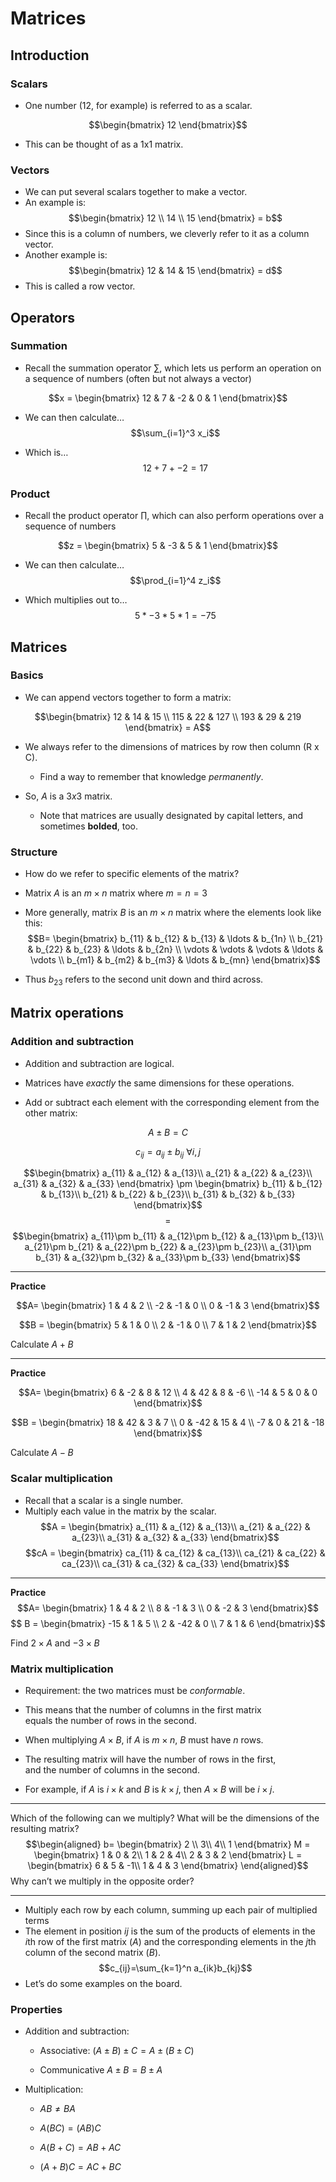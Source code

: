 # Matrices

## Introduction

### Scalars

-   One number (12, for example) is referred to as a scalar.

$$\begin{bmatrix}
12
\end{bmatrix}$$

-   This can be thought of as a 1x1 matrix.

### Vectors

-   We can put several scalars together to make a vector.
-   An example is: $$\begin{bmatrix}
        12 \\
        14 \\
        15
        \end{bmatrix}
        = b$$
-   Since this is a column of numbers, we cleverly refer to it as a column vector.
-   Another example is: $$\begin{bmatrix}
    12 & 14 & 15
    \end{bmatrix}
    = d$$
-   This is called a row vector.

## Operators

### Summation

-   Recall the summation operator $\sum$, which lets us perform an operation on a sequence of numbers (often but not always a vector)

$$x = \begin{bmatrix}
12 & 7 & -2 & 0 & 1
\end{bmatrix}$$

-   We can then calculate... $$\sum_{i=1}^3 x_i$$

-   Which is... $$12+7+-2=17$$

### Product

-   Recall the product operator $\prod$, which can also perform operations over a sequence of numbers

$$z = \begin{bmatrix}
5 & -3 & 5 & 1
\end{bmatrix}$$

-   We can then calculate... $$\prod_{i=1}^4 z_i$$

-   Which multiplies out to... $$5*-3*5*1=-75$$

## Matrices

### Basics

-   We can append vectors together to form a matrix:

$$\begin{bmatrix}
12 & 14 & 15 \\
115 & 22 & 127 \\
193 & 29 & 219
\end{bmatrix}
= A$$

-   We always refer to the dimensions of matrices by row then column (R x C).

    -   Find a way to remember that knowledge *permanently*.

-   So, $A$ is a $3x3$ matrix.

    -   Note that matrices are usually designated by capital letters, and sometimes **bolded**, too.

### Structure

-   How do we refer to specific elements of the matrix?

-   Matrix $A$ is an $m\times n$ matrix where $m=n=3$

-   More generally, matrix $B$ is an $m\times n$ matrix where the elements look like this: $$B=
    \begin{bmatrix}
    b_{11} & b_{12} & b_{13} & \ldots & b_{1n} \\
    b_{21} & b_{22} & b_{23} & \ldots & b_{2n} \\
    \vdots & \vdots & \vdots & \ldots & \vdots \\
    b_{m1} & b_{m2} & b_{m3} & \ldots & b_{mn}
    \end{bmatrix}$$

-   Thus $b_{23}$ refers to the second unit down and third across.

## Matrix operations

### Addition and subtraction

-   Addition and subtraction are logical.

-   Matrices have *exactly* the same dimensions for these operations.

-   Add or subtract each element with the corresponding element from the other matrix:

$$A \pm B=C$$

$$c_{ij}=a_{ij} \pm b_{ij} \text{ }\forall i,j$$

$$\begin{bmatrix}
a_{11} & a_{12} & a_{13}\\
a_{21} & a_{22} & a_{23}\\
a_{31} & a_{32} & a_{33}
\end{bmatrix}
\pm
\begin{bmatrix}
b_{11} & b_{12} & b_{13}\\
b_{21} & b_{22} & b_{23}\\
b_{31} & b_{32} & b_{33}
\end{bmatrix}$$ $$=$$ $$\begin{bmatrix}
a_{11}\pm b_{11} & a_{12}\pm b_{12} & a_{13}\pm b_{13}\\
a_{21}\pm b_{21} & a_{22}\pm b_{22} & a_{23}\pm b_{23}\\
a_{31}\pm b_{31} & a_{32}\pm b_{32} & a_{33}\pm b_{33}
\end{bmatrix}$$

------------------------------------------------------------------------

**Practice**

$$A= \begin{bmatrix}
1 & 4 & 2 \\
-2 & -1 & 0 \\
0 & -1 & 3
\end{bmatrix}$$

$$B = \begin{bmatrix}
5 & 1 & 0 \\
2 & -1 & 0 \\
7 & 1 & 2
\end{bmatrix}$$

Calculate $A+B$

------------------------------------------------------------------------

**Practice**

$$A= \begin{bmatrix}
6 & -2 & 8 & 12 \\
4 & 42 & 8 & -6 \\
-14 & 5 & 0 & 0
\end{bmatrix}$$

$$B = \begin{bmatrix}
18 & 42 & 3 & 7 \\
0 & -42 & 15 & 4 \\
-7 & 0 & 21 & -18
\end{bmatrix}$$

Calculate $A-B$

### Scalar multiplication

-   Recall that a scalar is a single number.
-   Multiply each value in the matrix by the scalar. $$A = 
    \begin{bmatrix}
    a_{11} & a_{12} & a_{13}\\
    a_{21} & a_{22} & a_{23}\\
    a_{31} & a_{32} & a_{33}
    \end{bmatrix}$$ $$cA = 
    \begin{bmatrix}
    ca_{11} & ca_{12} & ca_{13}\\
    ca_{21} & ca_{22} & ca_{23}\\
    ca_{31} & ca_{32} & ca_{33}
    \end{bmatrix}$$

------------------------------------------------------------------------

**Practice** $$A= \begin{bmatrix}
    1 & 4 & 2 \\
    8 & -1 & 3 \\
    0 & -2 & 3
    \end{bmatrix}$$ $$ B = \begin{bmatrix}
    -15 & 1 & 5 \\
    2 & -42 & 0 \\
    7 & 1 & 6
    \end{bmatrix}$$

Find $2\times A$ and $-3 \times B$

### Matrix multiplication

-   Requirement: the two matrices must be *conformable*.

-   This means that the number of columns in the first matrix\
    equals the number of rows in the second.

-   When multiplying $A \times B$, if $A$ is $m \times n$, $B$ must have $n$ rows.

-   The resulting matrix will have the number of rows in the first,\
    and the number of columns in the second.

-   For example, if $A$ is $i \times k$ and $B$ is $k \times j$, then $A \times B$ will be $i \times j$.

------------------------------------------------------------------------

Which of the following can we multiply? What will be the dimensions of the resulting matrix? $$\begin{aligned}
b=
\begin{bmatrix}
2 \\
3\\
4\\
1
\end{bmatrix}
M = 
\begin{bmatrix}
1 & 0 & 2\\
1 & 2 & 4\\
2 & 3 & 2
\end{bmatrix}
L = 
\begin{bmatrix}
6 & 5 & -1\\
1 & 4 & 3 
\end{bmatrix}
\end{aligned}$$ Why can't we multiply in the opposite order?

------------------------------------------------------------------------

-   Multiply each row by each column, summing up each pair of multiplied terms
-   The element in position $ij$ is the sum of the products of elements in the $i$th row of the first matrix ($A$) and the corresponding elements in the $j$th column of the second matrix ($B$). $$c_{ij}=\sum_{k=1}^n a_{ik}b_{kj}$$
-   Let's do some examples on the board.

### Properties

-   Addition and subtraction:

    -   Associative: $(A \pm B) \pm C = A \pm (B \pm C)$

    -   Communicative $A \pm B = B \pm A$

-   Multiplication:

    -   $AB \neq BA$

    -   $A(BC) = (AB)C$

    -   $A(B+C) = AB + AC$

    -   $(A+B)C = AC + BC$
